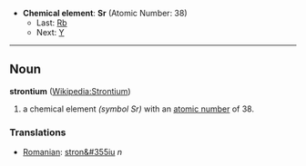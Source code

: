 *'''Chemical element''': '''Sr''' (Atomic Number: 38)
**Last: [[Rubidium|Rb]]
**Next: [[Yttrium|Y]]
----
== Noun ==
'''strontium''' ([[en:Strontium|Wikipedia:Strontium]])

# a chemical element ''(symbol Sr)'' with an [[atomic number]] of 38.

===Translations===
*[[Romanian]]: [[stron&#355iu]] ''n''